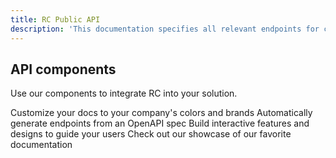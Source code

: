 ```yaml
---
title: RC Public API
description: 'This documentation specifies all relevant endpoints for communication with HEMS partners'
---
```


## API components

Use our components to integrate RC into your solution.

<CardGroup cols={2}>
  <Card
    title="Prices only"
    icon="globe"
    href="https://mintlify.com/docs/settings/global"
  >
    Customize your docs to your company's colors and brands
  </Card>
  <Card
    title="Customer-level"
    icon="code"
    href="https://mintlify.com/docs/api-playground/openapi"
  >
    Automatically generate endpoints from an OpenAPI spec
  </Card>
  <Card
    title="Steering assets"
    icon="screwdriver-wrench"
    href="https://mintlify.com/docs/components/accordion"
  >
    Build interactive features and designs to guide your users
  </Card>
  <Card
    title="Scheduling"
    icon="stars"
    href="https://mintlify.com/showcase"
  >
    Check out our showcase of our favorite documentation
  </Card>
</CardGroup>
